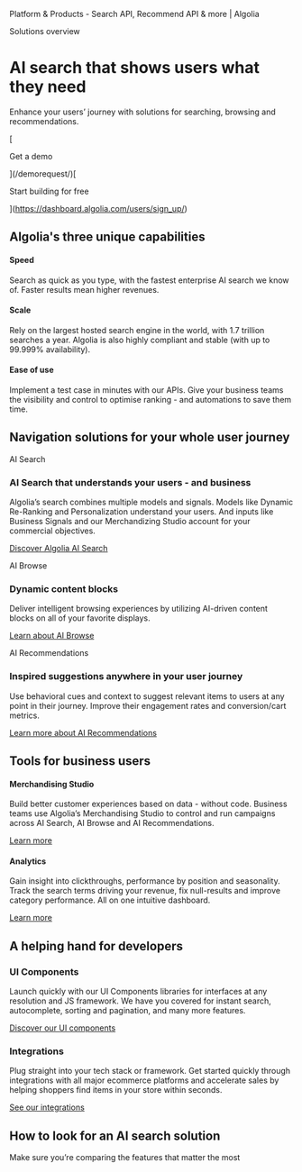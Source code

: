Platform & Products - Search API, Recommend API & more | Algolia

Solutions overview

AI search that shows users what they need
=========================================

Enhance your users’ journey with solutions for searching, browsing and recommendations.

[

Get a demo

](/demorequest/)[

Start building for free

](https://dashboard.algolia.com/users/sign_up/)

Algolia's three unique capabilities
-----------------------------------

#### Speed

Search as quick as you type, with the fastest enterprise AI search we know of. Faster results mean higher revenues.

#### Scale

Rely on the largest hosted search engine in the world, with 1.7 trillion searches a year. Algolia is also highly compliant and stable (with up to 99.999% availability).

#### Ease of use

Implement a test case in minutes with our APIs. Give your business teams the visibility and control to optimise ranking - and automations to save them time.

Navigation solutions for your whole user journey
------------------------------------------------

AI Search

### AI Search that understands your users - and business

Algolia’s search combines multiple models and signals. Models like Dynamic Re-Ranking and Personalization understand your users. And inputs like Business Signals and our Merchandizing Studio account for your commercial objectives.

[Discover Algolia AI Search](/products/neuralsearch/)

AI Browse

### Dynamic content blocks

Deliver intelligent browsing experiences by utilizing AI-driven content blocks on all of your favorite displays.

[Learn about AI Browse](/products/ai-browse/)

AI Recommendations

### Inspired suggestions anywhere in your user journey

Use behavioral cues and context to suggest relevant items to users at any point in their journey. Improve their engagement rates and conversion/cart metrics.

[Learn more about AI Recommendations](/products/ai-recommendations/)

Tools for business users
------------------------

#### Merchandising Studio

Build better customer experiences based on data - without code. Business teams use Algolia’s Merchandising Studio to control and run campaigns across AI Search, AI Browse and AI Recommendations.

[Learn more](/industries-and-solutions/ecommerce/digital-merchandising/)

#### Analytics

Gain insight into clickthroughs, performance by position and seasonality. Track the search terms driving your revenue, fix null-results and improve category performance. All on one intuitive dashboard.

[Learn more](/products/search-and-discovery/analytics/)

A helping hand for developers
-----------------------------

### UI Components

Launch quickly with our UI Components libraries for interfaces at any resolution and JS framework. We have you covered for instant search, autocomplete, sorting and pagination, and many more features.

[Discover our UI components](/developers/search-ui/)

### Integrations

Plug straight into your tech stack or framework. Get started quickly through integrations with all major ecommerce platforms and accelerate sales by helping shoppers find items in your store within seconds.

[See our integrations](/developers/integrations/)

How to look for an AI search solution
-------------------------------------

Make sure you’re comparing the features that matter the most